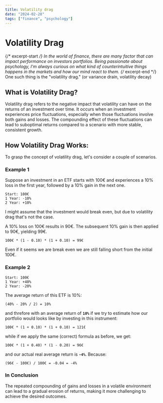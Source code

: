```yaml
---
title: Volatility drag
date: "2024-02-28"
tags: ["finance", "psychology"]
---
```


# Volatility Drag

{/* excerpt-start */}
In the world of finance, there are many factor that can impact performance on investors portfolios. Being passionate about psychology, I'm always curious on what kind of counterintuitive things happens in the markets and how our mind react to them.
{/* excerpt-end */}
One such thing is the "volatility drag." (or variance drain, volatility decay)

## What is Volatility Drag?
Volatility drag refers to the negative impact that volatility can have on the returns of an investment over time. It occurs when an investment experiences price fluctuations, especially when those fluctuations involve both gains and losses. The compounding effect of these fluctuations can lead to suboptimal returns compared to a scenario with more stable, consistent growth.

## How Volatility Drag Works:
To grasp the concept of volatility drag, let's consider a couple of scenarios.

### Example 1

Suppose an investment in an ETF starts with 100€ and experiences a 10% loss in the first year, followed by a 10% gain in the next one.

```
Start: 100€
1 Year: -10%
2 Year: +10%
```

I might assume that the investment would break even, but due to volatility drag that's not the case.

A 10% loss on 100€ results in 90€.
The subsequent 10% gain is then applied to 90€, yielding 99€.

```
100€ * (1 - 0.10) * (1 + 0.10) = 99€
```

Even if it seems we are break even we are still falling short from the initial 100€.

### Example 2

```
Start: 100€
1 Year: +40%
2 Year: -20%
```

The average return of this ETF is 10%:

```
(40% - 20% / 2) = 10%
```

and threfore with an average return of **`10%`** if we try to estimate how our portfolio would looks like by investing in this instrument:

```
100€ * (1 + 0.10) * (1 + 0.10) = 121€
```

while if we apply the same (correct) formula as before, we get:

```
100€ * (1 + 0.40) * (1 - 0.20) = 96€
```

and our actual real average return is **`-4%`**. Because:

```
(96€ - 100€) / 100€ = -0.04 = -4%
```

### In Conclusion

The repeated compounding of gains and losses in a volatile environment can lead to a gradual erosion of returns, making it more challenging to achieve the desired outcomes.
